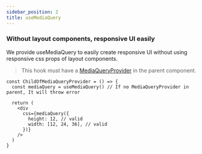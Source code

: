 ```yaml
---
sidebar_position: 2
title: useMediaQuery
---
```


### Without layout components, responsive UI easily

We provide useMediaQuery to easily create responsive UI without using responsive css props of layout components.

> This hook must have a [MediaQueryProvider](/docs/emotion/src/responsive/MediaQueryProvider.i18n) in the parent component.

```tsx
const ChildOfMediaQueryProvider = () => {
  const mediaQuery = useMediaQuery() // If no MediaQueryProvider in parent, It will throw error

  return (
    <div
      css={mediaQuery({
        height: 12, // valid
        width: [12, 24, 36], // valid
      })}
    />
  )
}
```
